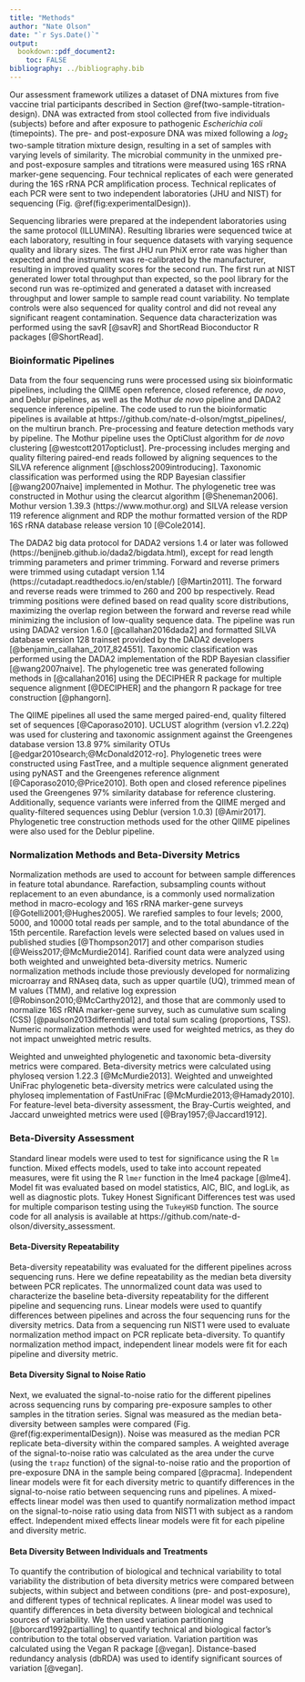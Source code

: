 ```yaml
---
title: "Methods"
author: "Nate Olson"
date: "`r Sys.Date()`"
output:
  bookdown::pdf_document2:
    toc: FALSE
bibliography: ../bibliography.bib
---
```


Our assessment framework utilizes a dataset of DNA mixtures from five vaccine trial participants described in Section \@ref(two-sample-titration-design).
DNA was extracted from stool collected from five individuals (subjects) before and after exposure to pathogenic _Escherichia coli_ (timepoints).
The pre- and post-exposure DNA was mixed following a $log_2$ two-sample titration mixture design, resulting in a set of samples with varying levels of similarity.
The microbial community in the unmixed pre- and post-exposure samples and titrations were measured using 16S rRNA marker-gene sequencing.
Four technical replicates of each were generated during the 16S rRNA PCR amplification process.
Technical replicates of each PCR were sent to two independent laboratories (JHU and NIST) for sequencing (Fig. \@ref(fig:experimentalDesign)).


Sequencing libraries were prepared at the independent laboratories using the same protocol (ILLUMINA).
Resulting libraries were sequenced twice at each laboratory, resulting in four sequence datasets with varying sequence quality and library sizes.
The first JHU run PhiX error rate was higher than expected and the instrument was re-calibrated by the manufacturer, resulting in improved quality scores for the second run.
The first run at NIST generated lower total throughput than expected, so the pool library for the second run was re-optimized and generated a dataset with increased throughput and lower sample to sample read count variability.
No template controls were also sequenced for quality control and did not reveal any significant reagent contamination.
Sequence data characterization was performed using the savR [@savR] and ShortRead Bioconductor R packages [@ShortRead].


### Bioinformatic Pipelines
Data from the four sequencing runs were processed using six bioinformatic pipelines, including the QIIME open reference, closed reference, _de novo_, and Deblur pipelines, as well as the Mothur _de novo_ pipeline and DADA2 sequence inference pipeline.
The code used to run the bioinformatic pipelines is available at https://github.com/nate-d-olson/mgtst_pipelines/, on the multirun branch.
Pre-processing and feature detection methods vary by pipeline.
The Mothur pipeline uses the OptiClust algorithm for _de novo_ clustering [@westcott2017opticlust].
Pre-processing includes merging and quality filtering paired-end reads followed by aligning sequences to the SILVA reference alignment [@schloss2009introducing].
Taxonomic classification was performed using the RDP Bayesian classifier [@wang2007naive] implemented in Mothur.
The phylogenetic tree was constructed in Mothur using the clearcut algorithm [@Sheneman2006].
Mothur version 1.39.3 (https://www.mothur.org) and SILVA release version 119 reference alignment and RDP the mothur formatted version of the RDP 16S rRNA database release version 10 [@Cole2014].


The DADA2 big data protocol for DADA2 versions 1.4 or later was followed (https://benjjneb.github.io/dada2/bigdata.html), except for read length trimming parameters and primer trimming.
Forward and reverse primers were trimmed using cutadapt version 1.14 (https://cutadapt.readthedocs.io/en/stable/) [@Martin2011].
The forward and reverse reads were trimmed to 260 and 200 bp respectively.
Read trimming positions were defined based on read quality score distributions, maximizing the overlap region between the forward and reverse read while minimizing the inclusion of low-quality sequence data.
The pipeline was run using DADA2 version 1.6.0 [@callahan2016dada2] and formatted SILVA database version 128 trainset provided by the DADA2 developers [@benjamin_callahan_2017_824551].
Taxonomic classification was performed using the DADA2 implementation of the RDP Bayesian classifier [@wang2007naive].
The phylogenetic tree was generated following methods in [@callahan2016] using the DECIPHER R package for multiple sequence alignment [@DECIPHER] and the phangorn R package for tree construction [@phangorn].


The QIIME pipelines all used the same merged paired-end, quality filtered set of sequences [@Caporaso2010].
UCLUST alogrithm (version v1.2.22q) was used for clustering and taxonomic assignment against the Greengenes database version 13.8 97\% similarity OTUs [@edgar2010search;@McDonald2012-ro].
Phylogenetic trees were constructed using FastTree, and a multiple sequence alignment generated using pyNAST and the Greengenes reference alignment [@Caporaso2010;@Price2010].
Both open and closed reference pipelines used the Greengenes 97\% similarity database for reference clustering.
Additionally, sequence variants were inferred from the QIIME merged and quality-filtered sequences using Deblur (version 1.0.3) [@Amir2017].
Phylogenetic tree construction methods used for the other QIIME pipelines were also used for the Deblur pipeline.

### Normalization Methods and Beta-Diversity Metrics
Normalization methods are used to account for between sample differences in feature total abundance.
Rarefaction, subsampling counts without replacement to an even abundance, is a commonly used normalization method in macro-ecology and 16S rRNA marker-gene surveys [@Gotelli2001;@Hughes2005].
We rarefied samples to four levels; 2000, 5000, and 10000 total reads per sample, and to the total abundance of the 15th percentile.
Rarefaction levels were selected based on values used in published studies [@Thompson2017] and other comparison studies [@Weiss2017;@McMurdie2014].
Rarified count data were analyzed using both weighted and unweighted beta-diversity metrics.
Numeric normalization methods include those previously developed for normalizing microarray and RNAseq data, such as upper quartile (UQ), trimmed mean of M values (TMM), and relative log expression [@Robinson2010;@McCarthy2012], and those that are commonly used to normalize 16S rRNA marker-gene survey, such as cumulative sum scaling (CSS) [@paulson2013differential] and total sum scaling (proportions, TSS).
Numeric normalization methods were used for weighted metrics, as they do not impact unweighted metric results.

Weighted and unweighted phylogenetic and taxonomic beta-diversity metrics were compared. Beta-diversity metrics were calculated using phyloseq version 1.22.3 [@McMurdie2013]. Weighted and unweighted UniFrac phylogenetic beta-diversity metrics were calculated using the phyloseq implementation of FastUniFrac [@McMurdie2013;@Hamady2010]. For feature-level beta-diversity assessment, the Bray-Curtis weighted, and Jaccard unweighted metrics were used [@Bray1957;@Jaccard1912].

### Beta-Diversity Assessment
Standard linear models were used to test for significance using the R `lm` function.
Mixed effects models, used to take into account repeated measures, were fit using the R `lmer` function in the lme4 package [@lme4].
Model fit was evaluated based on model statistics, AIC, BIC, and logLik, as well as diagnostic plots.
Tukey Honest Significant Differences test was used for multiple comparison testing using the `TukeyHSD` function.
The source code for all analysis is available at https://github.com/nate-d-olson/diversity_assessment.

#### Beta-Diversity Repeatability

Beta-diversity repeatability was evaluated for the different pipelines across sequencing runs.
Here we define repeatability as the median beta diversity between PCR replicates.
The unnormalized count data was used to characterize the baseline beta-diversity repeatability for the different pipeline and sequencing runs.
Linear models were used to quantify differences between pipelines and across the four sequencing runs for the diversity metrics.
Data from a sequencing run NIST1 were used to evaluate normalization method impact on PCR replicate beta-diversity.
To quantify normalization method impact, independent linear models were fit for each pipeline and diversity metric.


<!-- - R model equation  `mean_dist~pipe*seq_run_id`, `mean_dist` is the mean beta-diversity between the four PCR replicates, `pipe` is bioinformatic pipeline, and `seq_run_id` is sequencing run number (note does not account for lab effect).
- Linear model used to quantify normalization method impact on PCR repeatability.
    - Independent models fit for each diversity metric-pipeline combination.
    - R model equation `mean_dist~normalization`.
-->

#### Beta Diversity Signal to Noise Ratio

Next, we evaluated the signal-to-noise ratio for the different pipelines across sequencing runs by comparing pre-exposure samples to other samples in the titration series.
Signal was measured as the median beta-diversity between samples were compared (Fig. \@ref(fig:experimentalDesign)).
Noise was measured as the median PCR replicate beta-diversity within the compared samples.
A weighted average of the signal-to-noise ratio was calculated as the area under the curve (using the `trapz` function) of the signal-to-noise ratio and the proportion of pre-exposure DNA in the sample being compared [@pracma].
Independent linear models were fit for each diversity metric to quantify differences in the signal-to-noise ratio between sequencing runs and pipelines.
A mixed-effects linear model was then used to quantify normalization method impact on the signal-to-noise ratio using data from NIST1 with subject as a random effect.
Independent mixed effects linear models were fit for each pipeline and diversity metric.

<!-- linear model was then used  and diversity metric `log10(auc) ~ pipe + seq_run_num + biosample_id`.
norm effect `log10(auc) ~ method + (1 | biosample_id)`
-->


#### Beta Diversity Between Individuals and Treatments

To quantify the contribution of biological and technical variability to total variability the distribution of beta diversity metrics were compared between subjects, within subject and between conditions (pre- and post-exposure), and different types of technical replicates.
A linear model was used to quantify differences in beta diversity between biological and technical sources of variability.
We then used variation partitioning [@borcard1992partialling] to quantify technical and biological factor's contribution to the total observed variation.
Variation partition was calculated using the Vegan R package [@vegan].
Distance-based redundancy analysis (dbRDA) was used to identify significant sources of variation [@vegan].

<!-- - R model equation `log(value) ~ variation + variation_label`, `value` is the beta diversity between replicates, `variation_label` is the variation source, and `variation` is the type of variation.
- Variation labels
    - btw_subject_w/in_time: between subjects within treatment (pre- and post-exposure), within sequencing run
    - w/in_subj_btw_time: within subject between treatments, within sequencing run
    - btw_time: across subjects between treatments, within sequencing run
    - w/in_lab_pcr: with subject, treatment and lab, between sequencing runs?? (check)
    - w/in_lab_runs: within subject, treatment, lab, and sequencing runs (4 pcr replicates)
    - btw_labs: within subject, treatment, across sequencing labs -->
